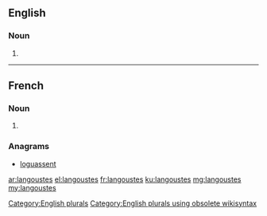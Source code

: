 ==English==

===Noun===
{{head|en}}

# {{plural of|langouste}}

[[Category:English plurals]][[Category:English plurals using obsolete wikisyntax]]

----

==French==

===Noun===
{{head|fr|plural}} {{f-p}}

# {{plural of|langouste|lang=fr}}

===Anagrams===
* [[loguassent#French|loguassent]]

[[ar:langoustes]]
[[el:langoustes]]
[[fr:langoustes]]
[[ku:langoustes]]
[[mg:langoustes]]
[[my:langoustes]]